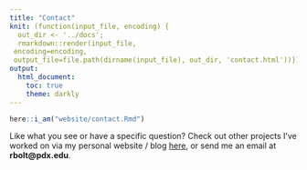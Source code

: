 ```yaml
---
title: "Contact"
knit: (function(input_file, encoding) {
  out_dir <- '../docs';
  rmarkdown::render(input_file,
 encoding=encoding,
 output_file=file.path(dirname(input_file), out_dir, 'contact.html'))})
output:
  html_document:
    toc: true
    theme: darkly
---
```


```r
here::i_am("website/contact.Rmd")
```

Like what you see or have a specific question? Check out other projects I've worked on via my personal website / blog [here](https://www.rbolt.me/), or send me an email at **rbolt@pdx.edu**.
